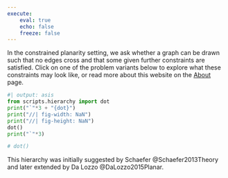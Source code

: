 ```yaml
---
execute:
    eval: true
    echo: false
    freeze: false
---
```


In the constrained planarity setting, we ask whether a graph can be drawn such that no edges cross
and that some given further constraints are satisfied. Click on one of the problem variants below
to explore what these constraints may look like, or read more about this website on the [About](about.qmd) page.

<style>
svg a {
    text-decoration: none;
}
svg g.cluster text {
    font-weight: bold;
}
</style>

```python
#| output: asis
from scripts.hierarchy import dot
print("`"*3 + "{dot}")
print("//| fig-width: NaN")
print("//| fig-height: NaN")
dot()
print("`"*3)
```

```python
# dot()
```

This hierarchy was initially suggested by Schaefer @Schaefer2013Theory and later extended by Da Lozzo @DaLozzo2015Planar.
